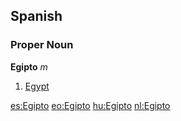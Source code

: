 ==Spanish==

===Proper Noun===
'''Egipto''' ''m''

# [[Egypt]]

[[es:Egipto]]
[[eo:Egipto]]
[[hu:Egipto]]
[[nl:Egipto]]